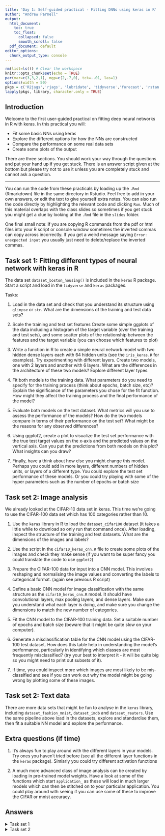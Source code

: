```yaml
---
title: 'Day 1: Self-guided practical - Fitting DNNs using keras in R'
author: "Andrew Parnell"
output:
  html_document:
    toc: true
    toc_float:
      collapsed: false
      smooth_scroll: false
  pdf_document: default
editor_options: 
  chunk_output_type: console
---
```


```r
rm(list=ls()) # Clear the workspace
knitr::opts_chunk$set(echo = TRUE)
par(mar=c(3,3,2,1), mgp=c(2,.7,0), tck=-.01, las=1)
options(width = 50)
pkgs = c('R2jags','rjags', 'lubridate', 'tidyverse','forecast', 'rstan')
lapply(pkgs, library, character.only = TRUE)

```

## Introduction

Welcome to the first user-guided practical on fitting deep neural networks in R with keras. In this practical you will:

- Fit some basic NNs using keras
- Explore the different options for how the NNs are constructed
- Compare the performance on some real data sets
- Create some plots of the output

There are three sections. You should work your way through the questions and put your hand up if you get stuck. There is an answer script given at the bottom but please try not to use it unless you are completely stuck and cannot ask a question.

***

You can run the code from these practicals by loading up the `.Rmd` (Rmarkdown) file in the same directory in Rstudio. Feel free to add in your own answers, or edit the text to give yourself extra notes. You can also run the code directly by highlighting the relevant code and clicking `Run`. Much of this material overlaps with the class slides so sometimes if you get stuck you might get a clue by looking at the `.Rmd` file in the `slides` folder.

One final small note: if you are copying R commands from the pdf or html files into your R script or console window sometimes the inverted commas can copy across incorrectly. If you get a weird message saying `Error: unexpected input` you usually just need to delete/replace the inverted commas.

## Task set 1: Fitting different types of neural network with keras in R

The data set `dataset_boston_housing()` is included in the `keras` R package. Start a script and load in the `tidyverse` and `keras` packages. 

Tasks:

1. Load in the data set and check that you understand its structure using `glimpse` or `str`. What are the dimensions of the training and test data sets? 
2. Scale the training and test set features Create some simple ggplots of the data including a histogram of the target variable (over the training and test sets), and some scatter plots of the relationship between the features and the target variable (you can choose which features to plot)

3. Write a function in R to create a simple neural network model with two hidden dense layers each with 64 hidden units (see the `iris_keras.R` for examples). Try experimenting with different layers. Create two models, one with 2 layers and another with 6 layers. What are the differences in the architecture of these two models? Explore different layer types

4. Fit both models to the training data. What parameters do you need to specify for the training process (think about epochs, batch size, etc)? Explain the significance of the parameters you chose for the fit function. How might they affect the training process and the final performance of the model?

5. Evaluate both models on the test dataset. What metrics will you use to assess the performance of the models? How do the two models compare in terms of their performance on the test set? What might be the reasons for any observed differences?

6. Using ggplot2, create a plot to visualize the test set performance with the true test target values on the x-axis and the predicted values on the vertical axis. Can you put the predictions from both models on this plot? What insights can you draw?

7. Finally, have a think about how else you might change this model. Perhaps you could add in more layers, different numbers of hidden units, or layers of a different type. You could explore the test set performance of these models. Or you could try playing with some of the hyper parameters such as the number of epochs or batch size

## Task set 2: Image analysis

We already looked at the CIFAR-10 data set in keras. This time we're going to use the CIFAR-100 data set which has 100 categories rather than 10. 

1. Use the `keras` library in R to load the `dataset_cifar100` dataset (it takes a little while to download so only run that command once). After loading, inspect the structure of the training and test datasets. What are the dimensions of the images and labels?

2. Use the script in the `cifar10_keras_cnn.R` file to create some plots of the images and check they make sense (if you want to be super fancy you could translate the code to use `ggplot2`)

3. Prepare the CIFAR-100 data for input into a CNN model. This involves reshaping and normalising the image values and converting the labels to categorical format. (again see previous R script)

4. Define a basic CNN model for image classification with the same structure as the `cifar10_keras_cnn.R` model. It should have convolutional layers, max pooling layers, and dense layers. Make sure you understand what each layer is doing, and make sure you change the dimensions to match the new number of categories. 

5. Fit the CNN model to the CIFAR-100 training data. Set a suitable number of epochs and batch size (beware that it might be quite slow on your computer). 

6.  Generate a misclassification table for the CNN model using the CIFAR-100 test dataset. How does this table help in understanding the model's performance, particularly in identifying which classes are most frequently misclassified? (try your best to interpret it - it will be quite big so you might need to print out subsets of it). 

7. If time, you could inspect more which images are most likely to be mis-classified and see if you can work out why the model might be going wrong by plotting some of these images. 

## Task set 2: Text data

There are more data sets that might be fun to analyse in the `keras` library, including `dataset_fashion_mnist`, `dataset_imdb` and `dataset_reuters`. Use the same pipeline above load in the datasets, explore and standardise them, then fit a suitable NN model and explore the performance. 

## Extra questions (if time)

1. It's always fun to play around with the different layers in your models. Try ones you haven't tried before (see all the different layer functions in the `keras` package). Simiarly you could try different activation functions

2. A much more advanced class of image analysis can be created by loading in pre-trained model weights. Have a look at some of the functions which start `application_` as these will load in much larger models which can then be stitched on to your particular application. You could play around with seeing if you can use some of these to improve the CIFAR or mnist accuracy. 

## Answers

<details>
  <summary>Task set 1</summary>
```r
# Load necessary libraries
library(keras)
library(tidyverse)

# Part 1: Load the Boston housing data
dataset <- dataset_boston_housing()
train_data <- dataset$train$x
train_target <- dataset$train$y
test_data <- dataset$test$x
test_target <- dataset$test$y
# Check dimensions here
dim(train_data) # 404 by 13
dim(test_data) # 102 by 13

# Part 2
# Preprocess the data
train_data <- scale(train_data)
test_data <- scale(test_data, # Make sure to scale them by the training data
                   center = attr(train_data, "scaled:center"),
                   scale = attr(train_data, "scaled:scale"))

# Part 3
# Define a function to create a CNN model with a given number of layers
# Don't have to do it this way but quite good fun
create_model <- function(layers) {
  model <- keras_model_sequential()
  
  # First layer needs the intput shape
  model %>%
    layer_dense(units = 64, activation = 'relu', 
                input_shape = ncol(train_data))
  
  # Middle layers all the same
  for (i in 1:layers) {
    model %>%
      layer_dense(units = 64, activation = 'relu')
  }
  
  # Final layer needs one output
  model %>%
    layer_dense(units = 1)
  
  # Compile it
  model %>% compile(
    optimizer = 'rmsprop', 
    loss = 'mse', 
    metrics = c('mean_absolute_error')
  )
  return(model)
}

# Part 4
# Create and fit the models
model_2_layers <- create_model(2) # Useful to print these out
model_6_layers <- create_model(6)

history_2_layers <- model_2_layers %>% fit(
  train_data, train_target, 
  epochs = 20, batch_size = 16, 
  validation_data = list(test_data, test_target)
)

history_6_layers <- model_6_layers %>% fit(
  train_data, train_target, 
  epochs = 20, batch_size = 16, 
  validation_data = list(test_data, test_target)
)

# Part 5
# Evaluate the models on the test set
score_2_layers <- model_2_layers %>% 
  evaluate(test_data, test_target, verbose = 0)
score_6_layers <- model_6_layers %>% 
  evaluate(test_data, test_target, verbose = 0)

# Part 6
# Prepare data for plotting
plot_data <- data.frame(
  true_target = test_target,
  pred_2_target = model_2_layers %>% predict(test_data),
  pred_6_target = model_6_layers %>% predict(test_data)
) %>% pivot_longer(-true_target, 
                   names_to = "Model",
                   values_to = "y_pred")

# Plotting
ggplot(plot_data, aes(x = true_target, y = y_pred, color = Model)) +
  geom_point() +
  labs(title = "Predicted vs true values on test set", 
       x = "y", y = "y-pred") +
  geom_abline(slope = 1, intercept = 0)
# Interestingly one very pad prediction
```
</details>

<details>
  <summary>Task set 2</summary>
```r
# Part 1
library(keras)

# Load CIFAR-100 dataset
cifar100_data <- dataset_cifar100()

# Split the data into training and test sets
train_data <- cifar100_data$train
test_data <- cifar100_data$test

# Inspect the structure of the dataset
str(train_data) # 50k by 32 by 32 by 3
str(test_data) # 10k by 1 (or 10k by 10)

# Part 2
for (i in 1:10) {
  img <- train_data$x[i,,,] / 255
  img <- aperm(img, c(2, 1, 3)) # Re-arranging dimensions
  raster_matrix <- matrix(rgb(img[,,1], img[,,2], img[,,3]), nrow=32)
  raster_obj <- t(as.raster(raster_matrix))
  plot(0, type = "n", xlim = c(0, 1), ylim = c(0, 1), axes = FALSE, xlab = "", ylab = "")
  rasterImage(raster_obj, 0, 0, 1, 1)
}

# Part 3
# Reshape and normalize the data
# train_x <- array_reshape(train_data$x, c(dim(train_data$x)[1], 32, 32, 3)) / 255
# test_x <- array_reshape(test_data$x, c(dim(test_data$x)[1], 32, 32, 3)) / 255
train_x <- train_data$x / 255
test_x <- test_data$x / 255

# Convert labels to categorical
train_y <- to_categorical(train_data$y, 100)
test_y <- to_categorical(test_data$y, 100)

# Part 4
model <- keras_model_sequential() %>%
  layer_conv_2d(filters = 32, kernel_size = c(3,3), activation = 'relu', 
                input_shape = c(32, 32, 3)) %>%
  layer_max_pooling_2d(pool_size = c(2,2)) %>%
  layer_conv_2d(filters = 64, kernel_size = c(3,3), activation = 'relu') %>%
  layer_max_pooling_2d(pool_size = c(2,2)) %>%
  layer_flatten() %>%
  layer_dense(units = 64, activation = 'relu') %>%
  layer_dense(units = 100, activation = 'softmax')

# 5. Compile the model
model %>% compile(
  loss = 'categorical_crossentropy',
  optimizer = keras$optimizers$legacy$RMSprop(learning_rate = 0.0001),
  metrics = c('accuracy')
)

# Fit the model to the training data - might be quite slow
history <- model %>% fit(
  train_x, train_y,
  epochs = 10,
  batch_size = 32,
  validation_split = 0.2
)

# 6. Mis-classification table
# Predict classes for the test set
predictions <- model %>% predict(test_x)

# Convert predictions and actual labels to data frame
results_df <- data.frame(
  Actual = apply(test_y, 1, which.max) - 1, # Adjusting indices
  Predicted = apply(predictions, 1, which.max)
)

# Create a misclassification table
misclass_table <- table(results_df$Actual, results_df$Predicted)

# Print the misclassification table
print(misclass_table)

# Optional: Analyze the misclassification table
# This can involve calculating the most frequently misclassified classes

```
</details>




